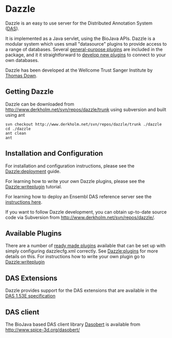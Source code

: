 =Dazzle=

Dazzle is an easy to use server for the Distributed Annotation System ([http://www.biodas.org DAS]). 

It is implemented as a Java servlet, using the BioJava APIs. Dazzle is a modular system which uses small "datasource" plugins to provide access to a range of databases. Several [[Dazzle:plugins|general-purpose plugins]] are included in the package, and it it straightforward to [[Dazzle:writeplugin| develop new plugins]] to connect to your own databases.

Dazzle has been developed at the Wellcome Trust Sanger Institute by [[Thomas_Down|Thomas Down]].

==Getting Dazzle==

Dazzle can be downloaded from [http://www.derkholm.net/svn/repos/dazzle/trunk http://www.derkholm.net/svn/repos/dazzle/trunk] using subversion and built using ant

<pre>
svn checkout http://www.derkholm.net/svn/repos/dazzle/trunk ./dazzle
cd ./dazzle
ant clean
ant
</pre>

==Installation and Configuration==
For installation and configuration instructions, please see the [[Dazzle:deployment]] guide.

For learning how to write your own Dazzle plugins, please see the [[Dazzle:writeplugin]] tutorial.

For learning how to deploy an Ensembl DAS reference server see the [[Dazzle:Ensembl|instructions here]].

If you want to follow Dazzle development, you can obtain up-to-date source code via Subversion from [http://www.derkholm.net/svn/repos/dazzle/ http://www.derkholm.net/svn/repos/dazzle/].

==Available Plugins==

There are a number of [[Dazzle:plugins|ready made plugins]] available that can be set up with simply configuring dazzlecfg.xml correctly.
See [[Dazzle:plugins]] for more details on this. For instructions how to write your own plugin go to [[Dazzle:writeplugin]]

== DAS Extensions==
Dazzle provides support for the DAS extensions that are available in the [http://www.dasregistry.org/spec_1.53E.jsp DAS 1.53E specification]

== DAS client==
The BioJava based DAS client library [http://www.spice-3d.org/dasobert/ Dasobert] is available from [http://www.spice-3d.org/dasobert/ http://www.spice-3d.org/dasobert/]